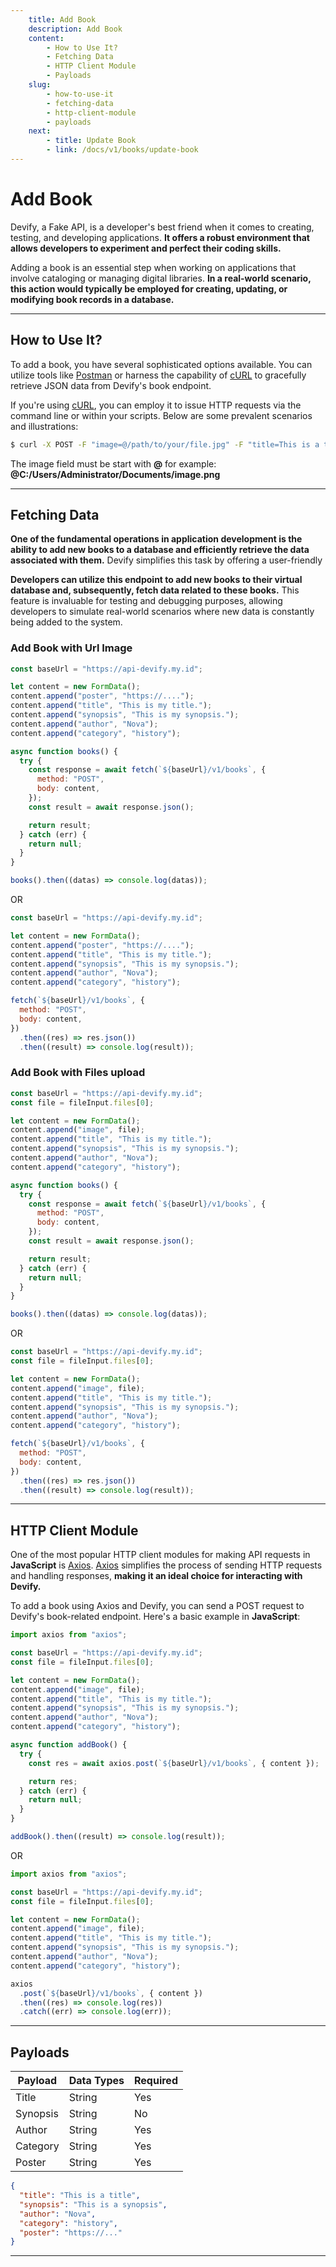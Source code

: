 ```yaml
---
    title: Add Book
    description: Add Book
    content:
        - How to Use It?
        - Fetching Data
        - HTTP Client Module
        - Payloads
    slug:
        - how-to-use-it
        - fetching-data
        - http-client-module
        - payloads
    next:
        - title: Update Book
        - link: /docs/v1/books/update-book
---
```


# Add Book

Devify, a Fake API, is a developer's best friend when it comes to creating, testing, and developing applications. **It offers a robust environment that allows developers to experiment and perfect their coding skills.**

Adding a book is an essential step when working on applications that involve cataloging or managing digital libraries. **In a real-world scenario, this action would typically be employed for creating, updating, or modifying book records in a database.**

---

## How to Use It?

To add a book, you have several sophisticated options available. You can utilize tools like [Postman](https://postman.com) or harness the capability of [cURL](https://curl.se) to gracefully retrieve JSON data from Devify's book endpoint.

If you're using [cURL](https://curl.se), you can employ it to issue HTTP requests via the command line or within your scripts. Below are some prevalent scenarios and illustrations:

```bash
$ curl -X POST -F "image=@/path/to/your/file.jpg" -F "title=This is a title" -F "synopsis=This is a synopsis" -F "author=Nova" -F "category=history" https://api-devify.my.id/v1/books
```

The image field must be start with **@** for example: **@C:/Users/Administrator/Documents/image.png**

---

## Fetching Data

**One of the fundamental operations in application development is the ability to add new books to a database and efficiently retrieve the data associated with them.** Devify simplifies this task by offering a user-friendly

**Developers can utilize this endpoint to add new books to their virtual database and, subsequently, fetch data related to these books.** This feature is invaluable for testing and debugging purposes, allowing developers to simulate real-world scenarios where new data is constantly being added to the system.

### Add Book with Url Image

```js
const baseUrl = "https://api-devify.my.id";

let content = new FormData();
content.append("poster", "https://....");
content.append("title", "This is my title.");
content.append("synopsis", "This is my synopsis.");
content.append("author", "Nova");
content.append("category", "history");

async function books() {
  try {
    const response = await fetch(`${baseUrl}/v1/books`, {
      method: "POST",
      body: content,
    });
    const result = await response.json();

    return result;
  } catch (err) {
    return null;
  }
}

books().then((datas) => console.log(datas));
```

OR

```js
const baseUrl = "https://api-devify.my.id";

let content = new FormData();
content.append("poster", "https://....");
content.append("title", "This is my title.");
content.append("synopsis", "This is my synopsis.");
content.append("author", "Nova");
content.append("category", "history");

fetch(`${baseUrl}/v1/books`, {
  method: "POST",
  body: content,
})
  .then((res) => res.json())
  .then((result) => console.log(result));
```

### Add Book with Files upload

```js
const baseUrl = "https://api-devify.my.id";
const file = fileInput.files[0];

let content = new FormData();
content.append("image", file);
content.append("title", "This is my title.");
content.append("synopsis", "This is my synopsis.");
content.append("author", "Nova");
content.append("category", "history");

async function books() {
  try {
    const response = await fetch(`${baseUrl}/v1/books`, {
      method: "POST",
      body: content,
    });
    const result = await response.json();

    return result;
  } catch (err) {
    return null;
  }
}

books().then((datas) => console.log(datas));
```

OR

```js
const baseUrl = "https://api-devify.my.id";
const file = fileInput.files[0];

let content = new FormData();
content.append("image", file);
content.append("title", "This is my title.");
content.append("synopsis", "This is my synopsis.");
content.append("author", "Nova");
content.append("category", "history");

fetch(`${baseUrl}/v1/books`, {
  method: "POST",
  body: content,
})
  .then((res) => res.json())
  .then((result) => console.log(result));
```

---

## HTTP Client Module

One of the most popular HTTP client modules for making API requests in **JavaScript** is [Axios](https://axios-http.com). [Axios](https://axios-http.com) simplifies the process of sending HTTP requests and handling responses, **making it an ideal choice for interacting with Devify.**

To add a book using Axios and Devify, you can send a POST request to Devify's book-related endpoint. Here's a basic example in **JavaScript**:

```js
import axios from "axios";

const baseUrl = "https://api-devify.my.id";
const file = fileInput.files[0];

let content = new FormData();
content.append("image", file);
content.append("title", "This is my title.");
content.append("synopsis", "This is my synopsis.");
content.append("author", "Nova");
content.append("category", "history");

async function addBook() {
  try {
    const res = await axios.post(`${baseUrl}/v1/books`, { content });

    return res;
  } catch (err) {
    return null;
  }
}

addBook().then((result) => console.log(result));
```

OR

```js
import axios from "axios";

const baseUrl = "https://api-devify.my.id";
const file = fileInput.files[0];

let content = new FormData();
content.append("image", file);
content.append("title", "This is my title.");
content.append("synopsis", "This is my synopsis.");
content.append("author", "Nova");
content.append("category", "history");

axios
  .post(`${baseUrl}/v1/books`, { content })
  .then((res) => console.log(res))
  .catch((err) => console.log(err));
```

---

## Payloads

| Payload  | Data Types | Required |
| -------- | ---------- | -------- |
| Title    | String     | Yes      |
| Synopsis | String     | No       |
| Author   | String     | Yes      |
| Category | String     | Yes      |
| Poster   | String     | Yes      |

```json
{
  "title": "This is a title",
  "synopsis": "This is a synopsis",
  "author": "Nova",
  "category": "history",
  "poster": "https://..."
}
```

---
